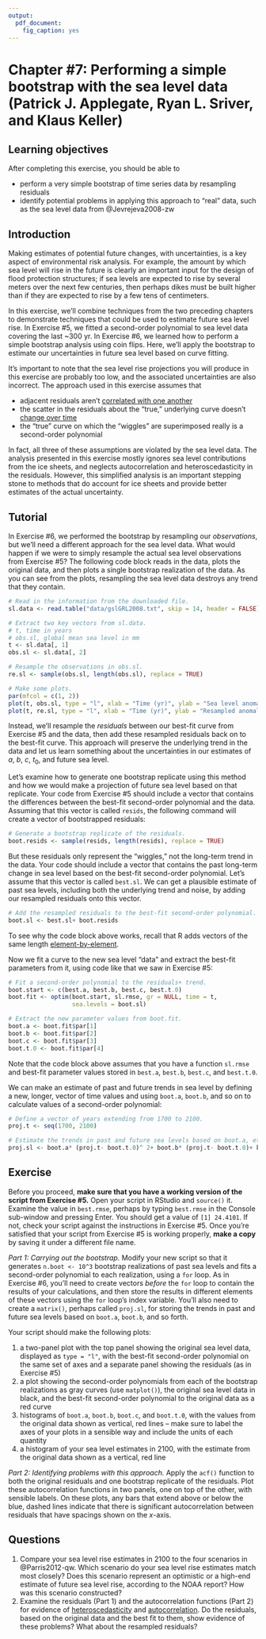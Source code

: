 ```yaml
---
output:
  pdf_document:
    fig_caption: yes
---
```


# Chapter #7: Performing a simple bootstrap with the sea level data (Patrick J. Applegate, Ryan L. Sriver, and Klaus Keller)

<!-- Copyright 2015 by the Authors -->

<!-- This file is part of Risk Analysis in the Earth Sciences: A Chapter Manual with Exercises in R. -->

<!-- This e-textbook is free software: you can redistribute it and/or modify it under the terms of the GNU General Public License as published by the Free Software Foundation, either version 3 of the License, or (at your option) any later version. -->

<!-- This e-textbook is distributed in the hope that it will be useful, but WITHOUT ANY WARRANTY; without even the implied warranty of MERCHANTABILITY or FITNESS FOR A PARTICULAR PURPOSE.  See the GNU General Public License for more details. -->

<!-- You should have received a copy of the GNU General Public License along with this e-textbook.  If not, see <http://www.gnu.org/licenses/>. -->

## Learning objectives

After completing this exercise, you should be able to

* perform a very simple bootstrap of time series data by resampling residuals
* identify potential problems in applying this approach to "real" data, such as the sea level data from @Jevrejeva2008-zw

## Introduction

Making estimates of potential future changes, with uncertainties, is a key aspect of environmental risk analysis.  For example, the amount by which sea level will rise in the future is clearly an important input for the design of flood protection structures; if sea levels are expected to rise by several meters over the next few centuries, then perhaps dikes must be built higher than if they are expected to rise by a few tens of centimeters.

In this exercise, we'll combine techniques from the two preceding chapters to demonstrate techniques that could be used to estimate future sea level rise.  In Exercise #5, we fitted a second-order polynomial to sea level data covering the last ~300 yr.  In Exercise #6, we learned how to perform a simple bootstrap analysis using coin flips.  Here, we'll apply the bootstrap to estimate our uncertainties in future sea level based on curve fitting.

It's important to note that the sea level rise projections you will produce in this exercise are probably too low, and the associated uncertainties are also incorrect.  The approach used in this exercise assumes that

* adjacent residuals aren't [correlated with one another](https://en.wikipedia.org/wiki/Autocorrelation)
* the scatter in the residuals about the "true," underlying curve doesn't [change over time](https://en.wikipedia.org/wiki/Heteroscedasticity)
* the "true" curve on which the "wiggles" are superimposed really is a second-order polynomial

In fact, all three of these assumptions are violated by the sea level data.  The analysis presented in this exercise mostly ignores sea level contributions from the ice sheets, and neglects autocorrelation and heteroscedasticity in the residuals.  However, this simplified analysis is an important stepping stone to methods that do account for ice sheets and provide better estimates of the actual uncertainty.

## Tutorial

In Exercise #6, we performed the bootstrap by resampling our *observations*, but we'll need a different approach for the sea level data.  What would happen if we were to simply resample the actual sea level observations from Exercise #5?  The following code block reads in the data, plots the original data, and then plots a single bootstrap realization of the data.  As you can see from the plots, resampling the sea level data destroys any trend that they contain.

```r
# Read in the information from the downloaded file.
sl.data <- read.table("data/gslGRL2008.txt", skip = 14, header = FALSE)

# Extract two key vectors from sl.data.
# t, time in years
# obs.sl, global mean sea level in mm
t <- sl.data[, 1]
obs.sl <- sl.data[, 2]

# Resample the observations in obs.sl.
re.sl <- sample(obs.sl, length(obs.sl), replace = TRUE)

# Make some plots.
par(mfcol = c(1, 2))
plot(t, obs.sl, type = "l", xlab = "Time (yr)", ylab = "Sea level anomaly (mm)")
plot(t, re.sl, type = "l", xlab = "Time (yr)", ylab = "Resampled anomalies (mm)")
```

Instead, we'll resample the *residuals* between our best-fit curve from Exercise #5 and the data, then add these resampled residuals back on to the best-fit curve. This approach will preserve the underlying trend in the data and let us learn something about the uncertainties in our estimates of $a$, $b$, $c$, $t_0$, and future sea level.

Let's examine how to generate one bootstrap replicate using this method and how we would make a projection of future sea level based on that replicate.  Your code from Exercise #5 should include a vector that contains the differences between the best-fit second-order polynomial and the data.  Assuming that this vector is called `resids`, the following command will create a vector of bootstrapped residuals:

```r
# Generate a bootstrap replicate of the residuals.
boot.resids <- sample(resids, length(resids), replace = TRUE)
```

But these residuals only represent the "wiggles," not the long-term trend in the data.  Your code should include a vector that contains the past long-term change in sea level based on the best-fit second-order polynomial.  Let's assume that this vector is called `best.sl`.  We can get a plausible estimate of past sea levels, including both the underlying trend and noise, by adding our resampled residuals onto this vector.

```r
# Add the resampled residuals to the best-fit second-order polynomial.
boot.sl <- best.sl+ boot.resids
```

To see why the code block above works, recall that R adds vectors of the same length [element-by-element](https://cran.r-project.org/doc/manuals/r-release/R-intro.html#Vector-arithmetic).

Now we fit a curve to the new sea level "data" and extract the best-fit parameters from it, using code like that we saw in Exercise #5:

```r
# Fit a second-order polynomial to the residuals+ trend.
boot.start <- c(best.a, best.b, best.c, best.t.0)
boot.fit <- optim(boot.start, sl.rmse, gr = NULL, time = t,
                  sea.levels = boot.sl)

# Extract the new parameter values from boot.fit.
boot.a <- boot.fit$par[1]
boot.b <- boot.fit$par[2]
boot.c <- boot.fit$par[3]
boot.t.0 <- boot.fit$par[4]
```

Note that the code block above assumes that you have a function `sl.rmse` and best-fit parameter values stored in `best.a`, `best.b`, `best.c`, and `best.t.0`.

We can make an estimate of past and future trends in sea level by defining a new, longer, vector of time values and using `boot.a`, `boot.b`, and so on to calculate values of a second-order polynomial:

```r
# Define a vector of years extending from 1700 to 2100.
proj.t <- seq(1700, 2100)

# Estimate the trends in past and future sea levels based on boot.a, etc.
proj.sl <- boot.a* (proj.t- boot.t.0)^ 2+ boot.b* (proj.t- boot.t.0)+ boot.c
```

## Exercise

Before you proceed, **make sure that you have a working version of the script from Exercise #5.**  Open your script in RStudio and `source()` it.  Examine the value in `best.rmse`, perhaps by typing `best.rmse` in the Console sub-window and pressing Enter.  You should get a value of `[1] 24.4101`.  If not, check your script against the instructions in Exercise #5.  Once you're satisfied that your script from Exercise #5 is working properly, **make a copy** by saving it under a different file name.

*Part 1: Carrying out the bootstrap.*  Modify your new script so that it generates `n.boot <- 10^3` bootstrap realizations of past sea levels and fits a second-order polynomial to each realization, using a `for` loop.  As in Exercise #6, you'll need to create vectors *before* the `for` loop to contain the results of your calculations, and then store the results in different elements of these vectors using the `for` loop's index variable.  You'll also need to create a `matrix()`, perhaps called `proj.sl`, for storing the trends in past and future sea levels based on `boot.a`, `boot.b`, and so forth.

Your script should make the following plots:

1. a two-panel plot with the top panel showing the original sea level data, displayed as `type = "l"`, with the best-fit second-order polynomial on the same set of axes and a separate panel showing the residuals (as in Exercise #5)
2. a plot showing the second-order polynomials from each of the bootstrap realizations as gray curves (use `matplot()`), the original sea level data in black, and the best-fit second-order polynomial to the original data as a red curve
3. histograms of `boot.a`, `boot.b`, `boot.c`, and `boot.t.0`, with the values from the original data shown as vertical, red lines -- make sure to label the axes of your plots in a sensible way and include the units of each quantity
4. a histogram of your sea level estimates in 2100, with the estimate from the original data shown as a vertical, red line

*Part 2: Identifying problems with this approach.*  Apply the `acf()` function to both the original residuals and one bootstrap replicate of the residuals.  Plot these autocorrelation functions in two panels, one on top of the other, with sensible labels.  On these plots, any bars that extend above or below the blue, dashed lines indicate that there is significant autocorrelation between residuals that have spacings shown on the $x$-axis.

## Questions

1. Compare your sea level rise estimates in 2100 to the four scenarios in @Parris2012-qw.  Which scenario do your sea level rise estimates match most closely?  Does this scenario represent an optimistic or a high-end estimate of future sea level rise, according to the NOAA report?  How was this scenario constructed?
2. Examine the residuals (Part 1) and the autocorrelation functions (Part 2) for evidence of [heteroscedasticity](https://en.wikipedia.org/wiki/Heteroscedasticity) and [autocorrelation](https://en.wikipedia.org/wiki/Autocorrelation).  Do the residuals, based on the original data and the best fit to them, show evidence of these problems?  What about the resampled residuals?

